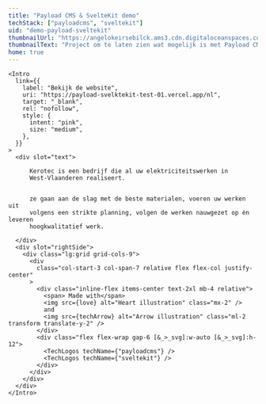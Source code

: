```yaml
---
title: "Payload CMS & SvelteKit demo"
techStack: ["payloadcms", "sveltekit"]
uid: "demo-payload-sveltekit"
thumbnailUrl: "https://angelokeirsebilck.ams3.cdn.digitaloceanspaces.com/ak-astro%2Fimages%2Fpayloadcms-sveltekit-2.jpg"
thumbnailText: "Project om te laten zien wat mogelijk is met Payload CMS en SvelteKit. SvelteKit zorgt voor zeer snelle laad tijden."
home: true
---
```



    <Intro
      link={{
        label: "Bekijk de website",
        uri: "https://payload-svelktekit-test-01.vercel.app/nl",
        target: "_blank",
        rel: "nofollow",
        style: {
          intent: "pink",
          size: "medium",
        },
      }}
    >
      <div slot="text">

          Kerotec is een bedrijf die al uw elektriciteitswerken in
          West-Vlaanderen realiseert.


          ze gaan aan de slag met de beste materialen, voeren uw werken uit
          volgens een strikte planning, volgen de werken nauwgezet op én leveren
          hoogkwalitatief werk.

      </div>
      <div slot="rightSide">
        <div class="lg:grid grid-cols-9">
          <div
            class="col-start-3 col-span-7 relative flex flex-col justify-center"
          >
            <div class="inline-flex items-center text-2xl mb-4 relative">
              <span> Made with</span>
              <img src={love} alt="Heart illustration" class="mx-2" />
              and
              <img src={techArrow} alt="Arrow illustration" class="ml-2 transform translate-y-2" />
            </div>
            <div class="flex flex-wrap gap-6 [&_>_svg]:w-auto [&_>_svg]:h-12">
              <TechLogos techName={"payloadcms"} />
              <TechLogos techName={"sveltekit"} />
            </div>
          </div>
        </div>
      </div>
    </Intro>
